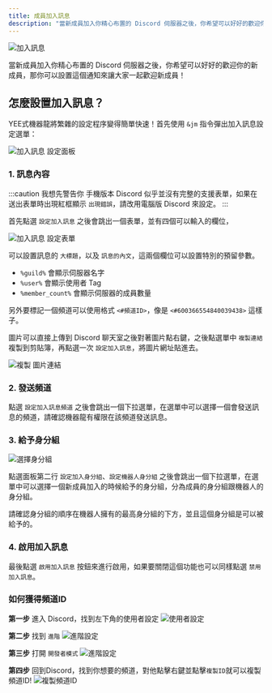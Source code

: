 ---
title: 成員加入訊息
description: "當新成員加入你精心布置的 Discord 伺服器之後，你希望可以好好的歡迎你的新成員，那你可以設置這個通知來讓大家一起歡迎新成員！"
---


![加入訊息](/img/docs/join-message/join-message.jpg)

當新成員加入你精心布置的 Discord 伺服器之後，你希望可以好好的歡迎你的新成員，那你可以設置這個通知來讓大家一起歡迎新成員！

## 怎麼設置加入訊息？

<Adsense/>

YEE式機器龍將繁雜的設定程序變得簡單快速！首先使用 `&jm` 指令彈出加入訊息設定選單：

![加入訊息 設定面板](/img/docs/join-message/join-message-panel.png)

### 1. 訊息內容

:::caution 我想先警告你
手機版本 Discord 似乎並沒有完整的支援表單，如果在送出表單時出現紅框顯示 `出現錯誤`，請改用電腦版 Discord 來設定。
:::

首先點選 `設定加入訊息` 之後會跳出一個表單，並有四個可以輸入的欄位，

![加入訊息 設定表單](/img/docs/join-message/join-message-form.png)

可以設置訊息的 `大標題`，以及 `訊息的內文`，這兩個欄位可以設置特別的預留參數。

- `%guild%` 會顯示伺服器名字
- `%user%` 會顯示使用者 Tag
- `%member_count%` 會顯示伺服器的成員數量

另外要標記一個頻道可以使用格式 `<#頻道ID>`，像是 `<#600366554840039438>` 這樣子。

圖片可以直接上傳到 Discord 聊天室之後對著圖片點右鍵，之後點選單中 `複製連結` 複製到剪貼簿，再點選一次 `設定加入訊息`，將圖片網址貼進去。

<Adsense/>

![複製 圖片連結](/img/docs/join-message/copy-image-url.png)

### 2. 發送頻道

點選 `設定加入訊息頻道` 之後會跳出一個下拉選單，在選單中可以選擇一個會發送訊息的頻道，請確認機器龍有權限在該頻道發送訊息。

### 3. 給予身分組

![選擇身分組](/img/docs/join-message/select-role.png)

點選面板第二行 `設定加入身分組`、`設定機器人身分組` 之後會跳出一個下拉選單，在選單中可以選擇一個新成員加入的時候給予的身分組，分為成員的身分組跟機器人的身分組。

請確認身分組的順序在機器人擁有的最高身分組的下方，並且這個身分組是可以被給予的。

### 4. 啟用加入訊息

最後點選 `啟用加入訊息` 按鈕來進行啟用，如果要關閉這個功能也可以同樣點選 `禁用加入訊息`。

### 如何獲得頻道ID

**第一步** 進入 Discord，找到左下角的使用者設定
![使用者設定](/img/docs/join-message/user-settings.png)

**第二步** 找到 `進階`
![進階設定](/img/docs/join-message/advanced-settings.png)

**第三步** 打開 `開發者模式`
![進階設定](/img/docs/join-message/enable-developer-mode.png)

**第四步** 回到Discord，找到你想要的頻道，對他點擊右鍵並點擊`複製ID`就可以複製頻道ID!
![複製頻道ID](/copy-channel-id)

<Adsense/>